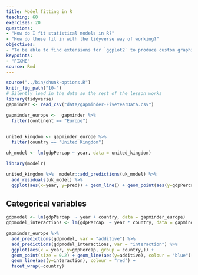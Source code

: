 ```yaml
---
title: Model fitting in R
teaching: 60
exercises: 20
questions:
- "How do I fit statistical models in R?"
- "How do these fit in with the tidyverse way of working?"
objectives:
- "To be able to find extensions for `ggplot2` to produce custom graphics"
keypoints:
- "FIXME"
source: Rmd
---
```





```r
source("../bin/chunk-options.R")
knitr_fig_path("10-")
# Silently load in the data so the rest of the lesson works
library(tidyverse)
gapminder <- read_csv("data/gapminder-FiveYearData.csv")
```
```r
gapminder_europe <-  gapminder %>%
  filter(continent == "Europe")
  
```



```r

united_kingdom <- gapminder_europe %>% 
  filter(country == "United Kingdom") 


```


```r
uk_model <- lm(gdpPercap ~ year, data = united_kingdom)
```



```r
library(modelr)

united_kingdom %>%  modelr::add_predictions(uk_model) %>% 
  add_residuals(uk_model) %>% 
  ggplot(aes(x=year, y=pred)) + geom_line() + geom_point(aes(y=gdpPercap))

```

## Categorical variables

```r
gdpmodel <- lm(gdpPercap  ~ year + country, data = gapminder_europe)
gdpmodel_interactions <- lm(gdpPercap  ~ year * country, data = gapminder_europe)
```


```r
gapminder_europe %>% 
  add_predictions(gdpmodel, var = "additive") %>% 
  add_predictions(gdpmodel_interactions, var = "interaction") %>% 
  ggplot(aes(x = year, y=gdpPercap, group = country,)) + 
  geom_point(size = 0.2) + geom_line(aes(y=additive), colour = "blue") +
  geom_line(aes(y=interaction), colour = "red") +
  facet_wrap(~country)
```

